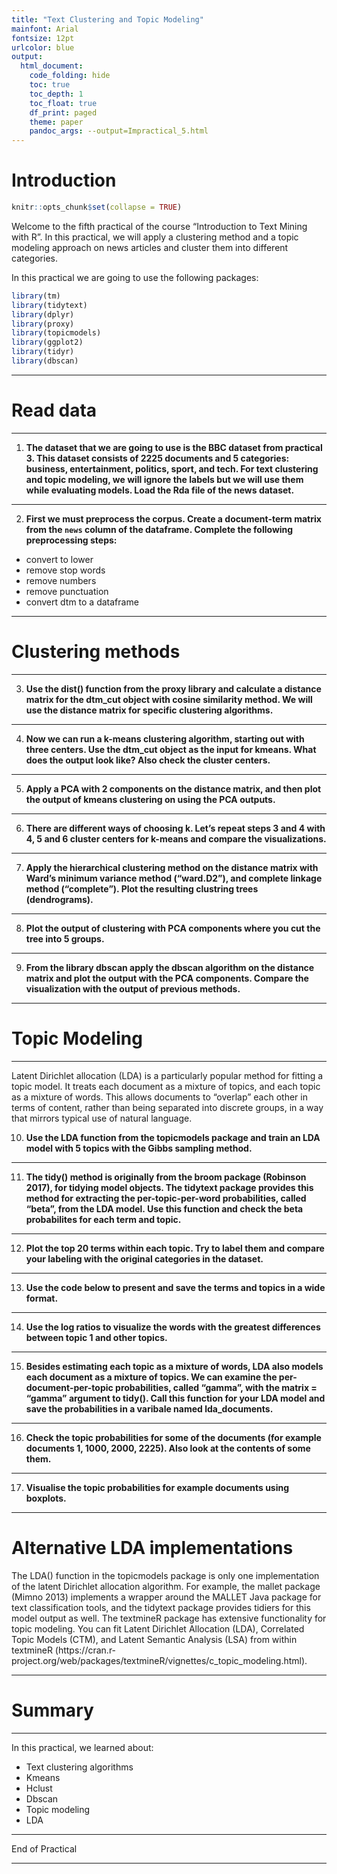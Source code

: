 ```yaml
---
title: "Text Clustering and Topic Modeling"
mainfont: Arial
fontsize: 12pt
urlcolor: blue
output: 
  html_document:
    code_folding: hide
    toc: true
    toc_depth: 1
    toc_float: true
    df_print: paged
    theme: paper
    pandoc_args: --output=Impractical_5.html
---
```


# Introduction

```r
knitr::opts_chunk$set(collapse = TRUE)
```

Welcome to the fifth practical of the course "Introduction to Text Mining with R". In this practical, we will apply a clustering method and a topic modeling approach on news articles and cluster them into different categories. 

In this practical we are going to use the following packages:

```r
library(tm)
library(tidytext)
library(dplyr)
library(proxy)
library(topicmodels)
library(ggplot2)
library(tidyr)
library(dbscan)
```

---

# Read data

---

1. **The dataset that we are going to use is the BBC dataset from practical 3. This dataset consists of 2225 documents and 5 categories: business, entertainment, politics, sport, and tech. For text clustering and topic modeling, we will ignore the labels but we will use them while evaluating models. Load the Rda file of the news dataset.**

---

2. **First we must preprocess the corpus. Create a document-term matrix from the `news` column of the dataframe. Complete the following preprocessing steps:**
- convert to lower
- remove stop words
- remove numbers
- remove punctuation
- convert dtm to a dataframe

---

# Clustering methods

---

3. **Use the dist() function from the proxy library and calculate a distance matrix for the dtm_cut object with cosine similarity method. We will use the distance matrix for specific clustering algorithms.**

---

4. **Now we can run a k-means clustering algorithm, starting out with three centers. Use the dtm_cut object as the input for kmeans. What does the output look like? Also check the cluster centers.**

---

5. **Apply a PCA with 2 components on the distance matrix, and then plot the output of kmeans clustering on using the PCA outputs.**

---

6. **There are different ways of choosing k. Let's repeat steps 3 and 4 with 4, 5 and 6 cluster centers for k-means and compare the visualizations.**

---

7. **Apply the hierarchical clustering method on the distance matrix with Ward's minimum variance method ("ward.D2"), and complete linkage method ("complete"). Plot the resulting clustring trees (dendrograms).**

---

8. **Plot the output of clustering with PCA components where you cut the tree into 5 groups.**

---

9. **From the library dbscan apply the dbscan algorithm on the distance matrix and plot the output with the PCA components. Compare the visualization with the output of previous methods.**

---

# Topic Modeling

---

Latent Dirichlet allocation (LDA) is a particularly popular method for fitting a topic model. It treats each document as a mixture of topics, and each topic as a mixture of words. This allows documents to “overlap” each other in terms of content, rather than being separated into discrete groups, in a way that mirrors typical use of natural language.

10. **Use the LDA function from the topicmodels package and train an LDA model with 5 topics with the Gibbs sampling method.**

---

11. **The tidy() method is originally from the broom package (Robinson 2017), for tidying model objects. The tidytext package provides this method for extracting the per-topic-per-word probabilities, called “beta”, from the LDA model. Use this function and check the beta probabilites for each term and topic.**

---

12. **Plot the top 20 terms within each topic. Try to label them and compare your labeling with the original categories in the dataset.**

---

13. **Use the code below to present and save the terms and topics in a wide format.**

---

14. **Use the log ratios to visualize the words with the greatest differences between topic 1 and other topics.**

---

15. **Besides estimating each topic as a mixture of words, LDA also models each document as a mixture of topics. We can examine the per-document-per-topic probabilities, called “gamma”, with the matrix = "gamma" argument to tidy(). Call this function for your LDA model and save the probabilities in a varibale named lda_documents.**

---

16. **Check the topic probabilities for some of the documents (for example documents 1, 1000, 2000, 2225). Also look at the contents of some them.**

---

17. **Visualise the topic probabilities for example documents using boxplots.**

---

# Alternative LDA implementations

The LDA() function in the topicmodels package is only one implementation of the latent Dirichlet allocation algorithm. For example, the mallet package (Mimno 2013) implements a wrapper around the MALLET Java package for text classification tools, and the tidytext package provides tidiers for this model output as well. The textmineR package has extensive functionality for topic modeling. You can fit Latent Dirichlet Allocation (LDA), Correlated Topic Models (CTM), and Latent Semantic Analysis (LSA) from within textmineR (https://cran.r-project.org/web/packages/textmineR/vignettes/c_topic_modeling.html). 

---

# Summary

---

In this practical, we learned about:

- Text clustering algorithms
- Kmeans
- Hclust
- Dbscan
- Topic modeling
- LDA

---

End of Practical

---
